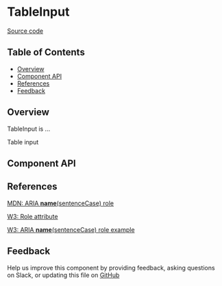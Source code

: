 
# TableInput

[Source code](<https://github.com/leemonade/bubbles/tree/main/packages/components/form/TableInput>)

## Table of Contents

<!-- START doctoc generated TOC please keep comment here to allow auto update -->
<!-- DON'T EDIT THIS SECTION, INSTEAD RE-RUN doctoc TO UPDATE -->

- [Overview](#overview)
- [Component API](#component-api)
- [References](#references)
- [Feedback](#feedback)

## Overview

TableInput is ...

<ThemeProvider>
  <TableInput>Table input</TableInput>
</ThemeProvider>

## Component API

<Preview>
  <Story id="organisms-form-table-input--playground" />
</Preview>

<Props of={TableInput} />

## References

[MDN: ARIA **name**(sentenceCase) role](<https://developer.mozilla.org/en-US/docs/Web/Accessibility/ARIA/Roles/table-input_role>)

[W3: Role attribute](https://www.w3.org/WAI/PF/HTML/wiki/RoleAttribute)

[W3: ARIA **name**(sentenceCase) role example](<https://www.w3.org/TR/2016/WD-wai-aria-practices-1.1-20160317/examples/table-input/table-input.html>)

## Feedback

Help us improve this component by providing feedback, asking questions on Slack, or updating this file on
[GitHub](<https://github.com/leemonade/bubbles/edit/main/packages/components/form/TableInput.mdx>)

